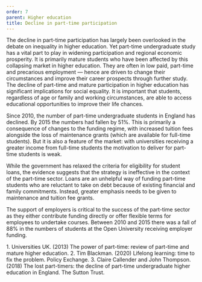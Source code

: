 ```yaml
---
order: 7
parent: Higher education
title: Decline in part-time participation
---
```


The decline in part-time participation has largely been overlooked in the debate
on inequality in higher education. Yet part-time undergraduate study has a vital
part to play in widening participation and regional economic
prosperity.<FootnoteLink text="1"/> It is primarily
mature students who have been affected by this collapsing market in higher
education. They are often in low paid, part-time and precarious employment —
hence are driven to change their circumstances and improve their career
prospects through further study.<FootnoteLink
text="2"/> The decline of part-time and mature
participation in higher education has significant implications for social
equality. It is important that students, regardless of age or family and working
circumstances, are able to access educational opportunities to improve their
life chances.

<ResearchImage
  imageName="decline-in-part-time-participation.jpg"
  objectPosition="20%"
/>

Since 2010, the number of part-time undergraduate students in England has
declined. By 2015 the numbers had fallen by 51%.<FootnoteLink
text="3"/> This is primarily a consequence of changes
to the funding regime, with increased tuition fees alongside the loss of
maintenance grants (which are available for full-time students). But it is also
a feature of the market: with universities receiving a greater income from
full-time students the motivation to deliver for part-time students is weak.

<div> 
While the government has relaxed the criteria for eligibility for student
loans, the evidence suggests that the strategy is ineffective in the context of
the part-time sector. Loans are an unhelpful way of funding part-time students
who are reluctant to take on debt because of existing financial and family
commitments. Instead, greater emphasis needs to be given to maintenance and
tuition fee grants.

The support of employers is critical to the success of the part-time sector as
they either contribute funding directly or offer flexible terms for employees to
undertake courses. Between 2010 and 2015 there was a fall of 88% in the numbers
of students at the Open University receiving employer funding.

</div>

<Footnotes>
	1. Universities UK. (2013) The power of part-time: review of part-time and mature higher education.
	2. Tim Blackman. (2020) Lifelong learning: time to fix the problem. Policy Exchange.
	3. Claire Callender and John Thompson. (2018) The lost part-timers: the decline of part-time undergraduate higher education in England. The Sutton Trust.
</Footnotes>
